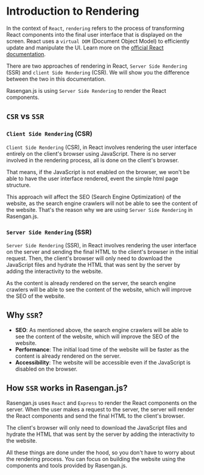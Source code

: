 # Introduction to Rendering

In the context of `React`, `rendering` refers to the process of transforming React components into the final user interface that is displayed on the screen. 
React uses a `virtual DOM` (Document Object Model) to efficiently update and manipulate the UI. Learn more on the [official React documentation](https://react.dev/learn/render-and-commit).

There are two approaches of rendering in React, `Server Side Rendering` (SSR) and `client Side Rendering` (CSR). We will show you the difference between the two in this documentation.

Rasengan.js is using `Server Side Rendering` to render the React components. 

## `CSR` vs `SSR`

### `Client Side Rendering` (CSR)

`Client Side Rendering` (CSR), in React involves rendering the user interface entirely on the client's browser using JavaScript. 
There is no server involved in the rendering process, all is done on the client's browser.

That means, if the JavaScript is not enabled on the browser, we won't be able to have the user interface rendered, event the simple html page structure.

This approach will affect the SEO (Search Engine Optimization) of the website, as the search engine crawlers will not be able to see the content of the website. That's the reason why we are using `Server Side Rendering` in Rasengan.js.

### `Server Side Rendering` (SSR)

`Server Side Rendering` (SSR), in React involves rendering the user interface on the server and sending the final HTML to the client's browser in the initial request.
Then, the client's browser will only need to download the JavaScript files and hydrate the HTML that was sent by the server by adding the interactivity to the website.

As the content is already rendered on the server, the search engine crawlers will be able to see the content of the website, which will improve the SEO of the website.


## Why `SSR`?

- **SEO**: As mentioned above, the search engine crawlers will be able to see the content of the website, which will improve the SEO of the website.
- **Performance**: The initial load time of the website will be faster as the content is already rendered on the server.
- **Accessibility**: The website will be accessible even if the JavaScript is disabled on the browser.

## How `SSR` works in Rasengan.js?

Rasengan.js uses `React` and `Express` to render the React components on the server. 
When the user makes a request to the server, the server will render the React components and send the final HTML to the client's browser.

The client's browser will only need to download the JavaScript files and hydrate the HTML that was sent by the server by adding the interactivity to the website.

All these things are done under the hood, so you don't have to worry about the rendering process. You can focus on building the website using the components and tools provided by Rasengan.js.
